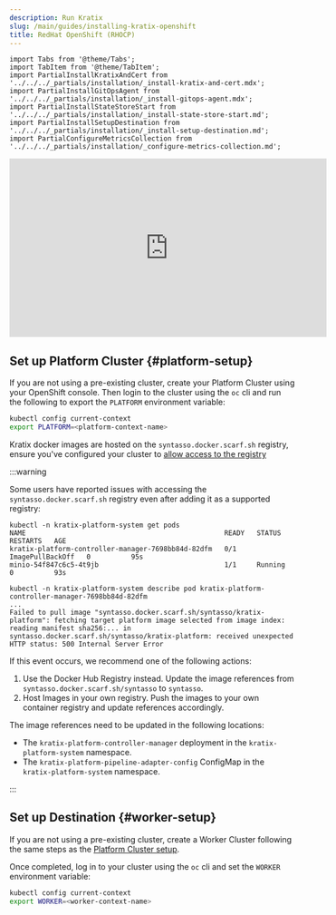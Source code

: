 ```yaml
---
description: Run Kratix
slug: /main/guides/installing-kratix-openshift
title: RedHat OpenShift (RHOCP)
---
```


```mdx-code-block
import Tabs from '@theme/Tabs';
import TabItem from '@theme/TabItem';
import PartialInstallKratixAndCert from '../../../_partials/installation/_install-kratix-and-cert.mdx';
import PartialInstallGitOpsAgent from '../../../_partials/installation/_install-gitops-agent.mdx';
import PartialInstallStateStoreStart from  '../../../_partials/installation/_install-state-store-start.md';
import PartialInstallSetupDestination from '../../../_partials/installation/_install-setup-destination.md';
import PartialConfigureMetricsCollection from '../../../_partials/installation/_configure-metrics-collection.md';
```

<div style={{"text-align":"center"}}>
<iframe width="560" height="315" src="https://www.youtube.com/embed/Zkh3FIGMsds?si=omdR7K0HTuvbw60P" title="YouTube video player" frameborder="0" allow="accelerometer; autoplay; clipboard-write; encrypted-media; gyroscope; picture-in-picture" allowfullscreen></iframe>
</div>

## Set up Platform Cluster {#platform-setup}

If you are not using a pre-existing cluster, create your Platform Cluster using
your OpenShift console. Then login to the cluster using the `oc` cli and run the
following to export the `PLATFORM` environment variable:

```bash
kubectl config current-context
export PLATFORM=<platform-context-name>
```

Kratix docker images are hosted on the `syntasso.docker.scarf.sh` registry, ensure you've
configured your cluster to [allow access to the registry](https://docs.openshift.com/container-platform/4.17/openshift_images/image-configuration.html)

:::warning

Some users have reported issues with accessing the
`syntasso.docker.scarf.sh` registry even after adding it as a supported registry:
```
kubectl -n kratix-platform-system get pods
NAME                                                 READY   STATUS             RESTARTS   AGE
kratix-platform-controller-manager-7698bb84d-82dfm   0/1     ImagePullBackOff   0          95s
minio-54f847c6c5-4t9jb                               1/1     Running            0          93s

kubectl -n kratix-platform-system describe pod kratix-platform-controller-manager-7698bb84d-82dfm
...
Failed to pull image "syntasso.docker.scarf.sh/syntasso/kratix-platform": fetching target platform image selected from image index: reading manifest sha256:... in syntasso.docker.scarf.sh/syntasso/kratix-platform: received unexpected HTTP status: 500 Internal Server Error
```

If this event occurs, we recommend one of the following actions:

1. Use the Docker Hub Registry instead. Update the image references from `syntasso.docker.scarf.sh/syntasso` to `syntasso`.
1. Host Images in your own registry. Push the images to your own container registry and update references accordingly.

The image references need to be updated in the following locations:
  - The `kratix-platform-controller-manager` deployment in the `kratix-platform-system` namespace.
  - The `kratix-platform-pipeline-adapter-config` ConfigMap in the `kratix-platform-system` namespace.

:::


<PartialInstallKratixAndCert />

<PartialInstallStateStoreStart />

<PartialInstallSetupDestination />

## Set up Destination {#worker-setup}

If you are not using a pre-existing cluster, create a Worker Cluster following
the same steps as the [Platform Cluster setup](#platform-setup).

Once completed, log in to your cluster using the `oc` cli and set the `WORKER` environment
variable:

```bash
kubectl config current-context
export WORKER=<worker-context-name>
```

<PartialInstallGitOpsAgent />

<PartialConfigureMetricsCollection />
